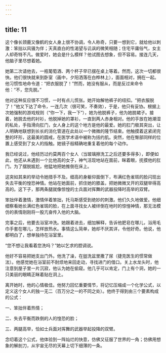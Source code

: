 ```yaml
---
---
---
```

title: 11
---




这个像长颈鹿又像鹤的女人身上很不协调，令人称奇，只要一想到它，就给他以刺激：笨拙以风骚为伴；天真直白的性渴望与讥讽的微笑相随；住宅平庸俗气，女主人却奇特不凡。做爱时，她会是什么模样？他试图去想象，但不容易。接连几天，他脑子里尽想着她。

她第二次请他去，一瓶葡萄酒、两个杯子早已摆在桌上等着。然而，这次一切都很快。他们很快就来到卧室（画中，夕阳洒落在白桦林上），面面相对，拥在一起。他习惯性地命令道：“把衣服脱了！”然而，她没有服从，而是反过来命令他：“不，您先脱。”

他对这种反应很不习惯，一时有点儿慌张。她开始解他裤子的纽扣。“把衣服脱了！”他又下达了命令，一连几次（很可笑，不奏效），于是，他只有妥协。根据上次她强制的游戏规则（“你一下，我一下”），她为他脱裤子，他为她脱裙子。接着，她脱去他的衬衫，他脱掉她的罩衫，一直到两人赤身相对。他的手放在她潮湿的私处，手指滑向肛门，女人身上的这个地方是他的最爱。她的肛门极其突出，让人明确地联想到长长的消化管道在此处以一个微微的隆节结束。他触摸着这紧闭完整的环形，这最美的圆戒，在医学术语中被称为括约肌。突然，他在臀部同样的位置上感受到了女人的指触。她镜子般精确地重复着他的每个动作。

我已经说过，他经历过约莫两百个女人（当玻璃擦洗工之后还要多得多），即便如此，他还从未遇到一个比他高的女子，神气活现地站在面前，眯着眼，抚摸他的肛门。为了摆脱尴尬，他猛地把她推倒在床上。

这突如其来的举动令她措手不及。细高的身躯仰面倒下，布满红色雀斑的脸闪现出失去平衡的惶恐神情。他站在她面前，抓住她的膝盖，把她微微叉开的双腿举得高高的。这下子，那两条腿就像惊惶的士兵面对挥舞的武器投降时高举的双臂。

笨拙伴着激情，激情伴着笨拙，托马斯感受到绝妙的刺激。他们久久地做爱。他细细察看她长满红色雀斑的脸，在上面寻找女人被绊倒在地时的惊惶神情，那无法模仿的表情刚刚将一股亢奋传入他的大脑。

完事之后，他要去浴室冲洗。她跟着进去，细加解释，告诉他肥皂在哪儿，浴用毛巾手套在哪儿，怎样放热水。事情这么简单，她却不厌其详，令他好奇。他说，他都明白了，想单独待在浴室里。

“您不想让我看着您洗吗？”她以乞求的腔调说。

他好不容易把她支出门外。他洗了澡，在盥洗盆里撒了尿（捷克医生的惯常做法）。他感觉她在浴室前不耐烦地来回走动，寻找进门的借口。关上水龙头时，他注意到屋子里一片沉寂，他认为她在偷窥。他几乎可以肯定，门上有个洞，她的一只美丽的眼睛正眯着贴在洞上。

离开她时，他的心情极佳。他努力回忆重要情节，将记忆压缩成一个化学公式，以定义这个女人的独一无二（百万分之一的不同之处）。他终于得到由三个要素构成的公式：

一、笨拙伴着热情；

二、失去平衡而跌倒的人的惶恐的脸；

三、两腿高举，恰如士兵面对挥舞的武器举起投降的双臂。

念叨着这个公式，他体验到一阵灿烂的快意，仿佛又征服了世界的一角；仿佛用想象的解剖刀，从宇宙无尽的天幕上切下细薄的一条。